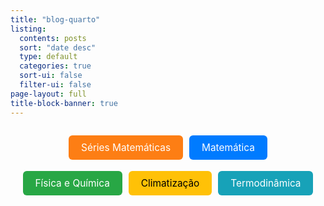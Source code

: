 ```yaml
---
title: "blog-quarto"
listing:
  contents: posts
  sort: "date desc"
  type: default
  categories: true
  sort-ui: false
  filter-ui: false
page-layout: full
title-block-banner: true
---
```


<div style="display: flex; justify-content: center; flex-wrap: wrap; gap: 10px; padding: 10px;">
  <a href="posts/series-matematicas/indice-series-matematicas.html" style="padding: 10px 20px; background-color: #fd7e14; color: white; text-decoration: none; border-radius: 6px; font-size: 1.1em;">
    Séries Matemáticas
  </a>

  <a href="posts/matematica/index.html" style="padding: 10px 20px; background-color: #007bff; color: white; text-decoration: none; border-radius: 6px; font-size: 1.1em;">
    Matemática
  </a>

  <a href="posts/fisica-quimica/index.html" style="padding: 10px 20px; background-color: #28a745; color: white; text-decoration: none; border-radius: 6px; font-size: 1.1em;">
    Física e Química
  </a>

  <a href="posts/climatizacao/index.html" style="padding: 10px 20px; background-color: #ffc107; color: black; text-decoration: none; border-radius: 6px; font-size: 1.1em;">
    Climatização
  </a>

  <a href="posts/termodinamica/index.html" style="padding: 10px 20px; background-color: #17a2b8; color: white; text-decoration: none; border-radius: 6px; font-size: 1.1em;">
    Termodinâmica
  </a>
</div>

